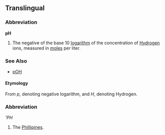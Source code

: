 ==Translingual==

===Abbreviation===
'''pH'''

# The negative of the base 10 [[logarithm]] of the concentration of [[Hydrogen]] ions, measured in [[mole]]s per liter.

===See Also===
*[[pOH]]

====Etymology====
From ''p'', denoting negative logarithm, and ''H'', denoting Hydrogen.

===Abbreviation===
'''PH''

# The [[Phillipines]].